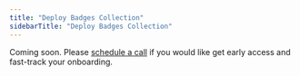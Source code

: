 ```yaml
---
title: "Deploy Badges Collection"
sidebarTitle: "Deploy Badges Collection"
---
```


Coming soon. Please [schedule a call](https://calendly.com/symmtry/chat) if you would like get early access and fast-track your onboarding.